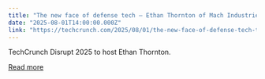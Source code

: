 ```yaml
---
title: "The new face of defense tech — Ethan Thornton of Mach Industries — takes the AI Stage at TechCrunch Disrupt 2025"
date: "2025-08-01T14:00:00.000Z"
link: "https://techcrunch.com/2025/08/01/the-new-face-of-defense-tech-takes-the-ai-stage-at-techcrunch-disrupt-2025/"
---
```


TechCrunch Disrupt 2025 to host Ethan Thornton.

[Read more](https://techcrunch.com/2025/08/01/the-new-face-of-defense-tech-takes-the-ai-stage-at-techcrunch-disrupt-2025/)
